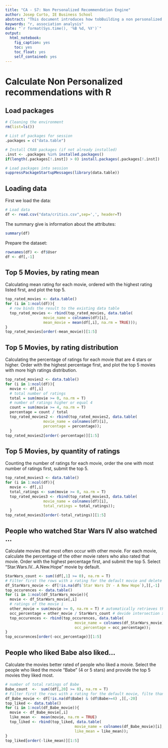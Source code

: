 ```yaml
---
title: "CA - S7: Non Personalized Recommendation Engine"
author: Josep Curto, IE Business School
abstract: "This document introduces how tobBuilding a non personalized recommendation Engine with R"
keywords: "r, association analysis"
date: "`r format(Sys.time(), '%B %d, %Y')`"
output: 
  html_notebook: 
    fig_caption: yes
    toc: yes
    toc_float: yes
    self_contained: yes
---
```


# Calculate Non Personalized recommendations with R

## Load packages

```r
# Cleaning the environment
rm(list=ls())

# List of packages for session
.packages = c("data.table")

# Install CRAN packages (if not already installed)
.inst <- .packages %in% installed.packages()
if(length(.packages[!.inst]) > 0) install.packages(.packages[!.inst])

# Load packages into session 
suppressPackageStartupMessages(library(data.table))
```

## Loading data

First we load the data:

```r
# Load data
df <- read.csv("data/critics.csv",sep=',', header=T)
```

The summary give is information about the attributes:

```r
summary(df)
```

Prepare the dataset:

```r
rownames(df) <- df$User 
df <- df[,-1]
```

## Top 5 Movies, by rating mean

Calculating mean rating for each movie, ordered with the highest rating listed first, and plot the top 5.

```r
top_rated_movies <- data.table()
for (i in 1:ncol(df)){
  # row binds the result to the existing data table 
  top_rated_movies <- rbind(top_rated_movies, data.table(
                 movie_name = colnames(df)[i],
                 mean_movie = mean(df[,i], na.rm = TRUE)));
}
top_rated_movies[order(-mean_movie)][1:5]
```

## Top 5 Movies, by rating distribution

Calculating the percentage of ratings for each movie that are 4 stars or higher. Order with the highest percentage first, and plot the top 5 movies with more high ratings distribution.

```r
top_rated_movies2 <- data.table()
for (i in 1:ncol(df)){
  movie <- df[,i]
  # total number of ratings
  total = sum(movie >= 0, na.rm = T)
  # number of ratings higher or equal 4
  count = sum(movie >= 4, na.rm = T)
  percentage = count / total
  top_rated_movies2 <- rbind(top_rated_movies2, data.table(
                 movie_name = colnames(df)[i],
                 percentage = percentage));
  }
top_rated_movies2[order(-percentage)][1:5]
```

## Top 5 Movies, by quantity of ratings

Counting the number of ratings for each movie, order the one with most number of ratings first, submit the top 5.

```r
top_rated_movies3 <- data.table()
for (i in 1:ncol(df)){
  movie <- df[,i]
  total_ratings <- sum(movie >= 0, na.rm = T)
  top_rated_movies3 <- rbind(top_rated_movies3, data.table(
                 movie_name = colnames(df)[i],
                 total_ratings = total_ratings));
  }
top_rated_movies3[order(-total_ratings)][1:5]
```

## People who watched Star Wars IV also watched ...

Calculate movies that most often occur with other movie. For each movie, calculate the percentage of the other movie raters who also rated that movie. Order with the highest percentage first, and submit the top 5. Select "Star.Wars.IV...A.New.Hope" movie by default.

```r
StarWars_count <- sum((df[,1] >= 0), na.rm = T) 
# Filter first the rows with a rating for the default movie and delete the column of the default movie to generate the (intersection x + y )
df_StarWars_movie <- df[!is.na(df$`Star Wars IV - A New Hope`),][,-1]
top_occurences <- data.table()
for (i in 1:ncol(df_StarWars_movie)){
  movie <- df_StarWars_movie[,i]
  # ratings of the movie i 
  other_movie = sum(movie >= 0, na.rm = T) # automatically retrieves the intersection as the df_StarWars_movie only contains ratings user watched both movie i and Star Wars
  occ_percentage = other_movie / StarWars_count # devide intersection x + y by y 
  top_occurences <- rbind(top_occurences, data.table(
                               movie_name = colnames(df_StarWars_movie)[i],
                               occ_percentage = occ_percentage));
}
top_occurences[order(-occ_percentage)][1:5]
```

## People who liked Babe also liked...

Calculate the movies better rated of people who liked a movie. Select the people who liked the movie "Babe" (4 or 5 stars) and provide the top 5 movies they liked most.

```r
# number of total ratings of Babe
Babe_count  <-  sum((df[,20] >= 0), na.rm = T) 
# Filter first the rows with a rating for the default movie, filte than the ratings higher equal to four and delete the column of the default movie
df_Babe_movie <- df[!is.na(df$Babe) & (df$Babe>=4) ,][,-20]
top_liked <- data.table()
for (i in 1:ncol(df_Babe_movie)){
  movie <- df_Babe_movie[,i]
  like_mean <-  mean(movie, na.rm = TRUE)
  top_liked <- rbind(top_liked, data.table(
                               movie_name = colnames(df_Babe_movie)[i],
                               like_mean = like_mean));
}
top_liked[order(-like_mean)][1:5]
```
